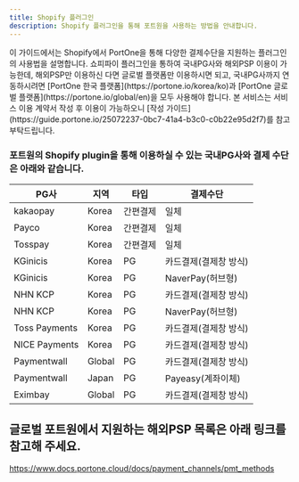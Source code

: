 ```yaml
---
title: Shopify 플러그인
description: Shopify 플러그인을 통해 포트원을 사용하는 방법을 안내합니다.
---
```



<Hint style="info">
  이 가이드에서는 Shopify에서 PortOne을 통해 다양한 결제수단을 지원하는
  플러그인의 사용법을 설명합니다. 쇼피파이 플러그인을 통하여 국내PG사와 해외PSP 이용이 가능한데,
  해외PSP만 이용하신 다면 글로벌 플랫폼만 이용하시면 되고, 국내PG사까지 연동하시려면 [PortOne
  한국 플랫폼](https://portone.io/korea/ko)과 [PortOne 글로벌
  플랫폼](https://portone.io/global/en)을 모두 사용해야 합니다.
  본 서비스는 서비스 이용 계약서 작성 후 이용이 가능하오니 [작성 가이드](https://guide.portone.io/25072237-0bc7-41a4-b3c0-c0b22e95d2f7)를 참고 부탁드립니다.
</Hint>

### 포트원의 Shopify plugin을 통해 이용하실 수 있는 국내PG사와 결제 수단은 아래와 같습니다.

|PG사         |지역  |타입    |결제수단             |
|-------------|------|--------|---------------------|
|kakaopay     |Korea |간편결제|일체                 |
|Payco        |Korea |간편결제|일체                 |
|Tosspay      |Korea |간편결제|일체                 |
|KGinicis     |Korea |PG      |카드결제(결제창 방식)|
|KGinicis     |Korea |PG      |NaverPay(허브형)     |
|NHN KCP      |Korea |PG      |카드결제(결제창 방식)|
|NHN KCP      |Korea |PG      |NaverPay(허브형)     |
|Toss Payments|Korea |PG      |카드결제(결제창 방식)|
|NICE Payments|Korea |PG      |카드결제(결제창 방식)|
|Paymentwall  |Global|PG      |카드결제(결제창 방식)|
|Paymentwall  |Japan |PG      |Payeasy(계좌이체)    |
|Eximbay      |Global|PG      |카드결제(결제창 방식)|

## 글로벌 포트원에서 지원하는 해외PSP 목록은 아래 링크를 참고해 주세요.

https://www.docs.portone.cloud/docs/payment_channels/pmt_methods

